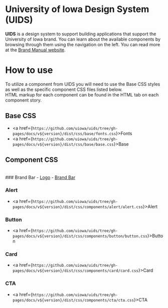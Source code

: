 
<Meta isTemplate title="Introduction" />

# University of Iowa Design System (UIDS)
<p>
<strong>UIDS</strong> is a design system to support building applications that support the University of Iowa brand. You can learn about the available components by browsing through them using the navigation on the left. You can read more at the <a href="https://brand.uiowa.edu/">Brand Manual website</a>.
</p>

# How to use

<p>To utilize a component from UIDS you will need to use the Base CSS styles as well as the specific component CSS files listed below.
  <br />HTML markup for each component can be found in the HTML tab on each component story.</p>

## Base CSS


- <a href={`https://github.com/uiowa/uids/tree/gh-pages/docs/v${version}/dist/css/base/fonts.css`}>Fonts</a>
- <a href={`https://github.com/uiowa/uids/tree/gh-pages/docs/v${version}/dist/css/base/base.css`}>Base</a>

## Component CSS
<br />
### Brand Bar
- <a href={`https://github.com/uiowa/uids/tree/gh-pages/docs/v${version}/dist/css/components/logo/logo.css`}>Logo</a>
- <a href={`https://github.com/uiowa/uids/tree/gh-pages/docs/v${version}/dist/css/components/brand-bar/brand-bar.css`}>Brand Bar</a>

### Alert
- <a href={`https://github.com/uiowa/uids/tree/gh-pages/docs/v${version}/dist/css/components/alert/alert.css`}>Alert</a>

### Button
- <a href={`https://github.com/uiowa/uids/tree/gh-pages/docs/v${version}/dist/css/components/button/button.css`}>Button</a>

### Card
- <a href={`https://github.com/uiowa/uids/tree/gh-pages/docs/v${version}/dist/css/components/card/card.css`}>Card</a>

### CTA
- <a href={`https://github.com/uiowa/uids/tree/gh-pages/docs/v${version}/dist/css/components/cta/cta.css`}>CTA</a>
